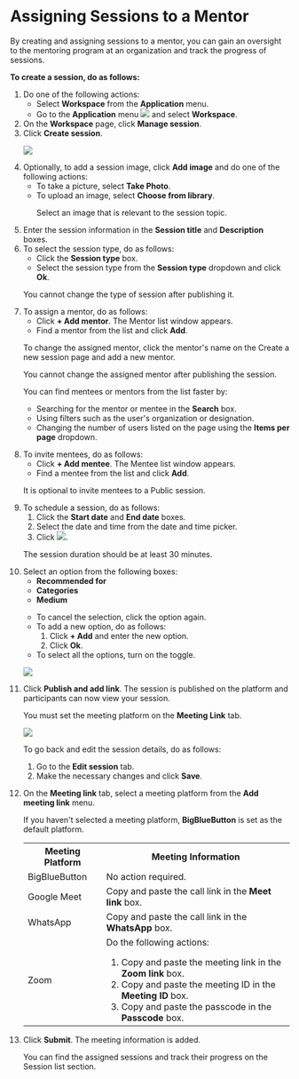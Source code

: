 
# Assigning Sessions to a Mentor

By creating and assigning sessions to a mentor, you can gain an oversight to the mentoring program at an organization and track the progress of sessions.

**To create a session, do as follows:**

<ol>
<li>Do one of the following actions:
    <ul>
    <li>Select <b>Workspace</b> from the <b>Application</b> menu.</li>
    <li>Go to the <b>Application</b> menu <img src={BurgerMenu}/> and select <b>Workspace</b>.</li>
    </ul>
</li>
<li>On the <b>Workspace</b> page, click <b>Manage session</b>.</li>
<li>Click <b>Create session</b>.
<p>
    <img src={AssignSession} />
</p>
</li>
<li>Optionally, to add a session image, click <b>Add image</b> and do one of the following actions:
    <ul>
    <li>To take a picture, select <b>Take Photo</b>.</li>
    <li>To upload an image, select <b>Choose from library</b>.
        <p>  
        <Admonition type="tip">
        <p>Select an image that is relevant to the session topic.</p>
        </Admonition>
        </p>
    </li>
    </ul>
</li>
<li>Enter the session information in the <b>Session title</b> and <b>Description</b> boxes.</li>
<li>To select the session type, do as follows:
    <ul>
    <li>Click the <b>Session type</b> box.</li>
    <li>Select the session type from the <b>Session type</b> dropdown and click <b>Ok</b>.</li>
    </ul>
    <p>  
        <Admonition type="note">
        <p>You cannot change the type of session after publishing it.</p>
        </Admonition>
    </p>
</li>
<li>To assign a mentor, do as follows:
    <ul>
    <li>Click <b>+ Add mentor</b>. The Mentor list window appears.</li>
    <li>Find a mentor from the list and click <b>Add</b>.</li>
    </ul>
    <p>  
        <Admonition type="note">
        <p>To change the assigned mentor, click the mentor's name on the Create a new session page and add a new mentor.</p>
        <p>You cannot change the assigned mentor after publishing the session.</p>
        </Admonition>
    </p>
    <p>  
        <Admonition type="tip">
        <p>You can find mentees or mentors from the list faster by:</p>
        <ul>
        <li>Searching for the mentor or mentee in the <b>Search</b> box.</li>
        <li>Using filters such as the user's organization or designation.</li>
        <li>Changing the number of users listed on the page using the <b>Items per page</b> dropdown.</li>
        </ul>
        </Admonition>
    </p>
</li>
<li>To invite mentees, do as follows:
    <ul>
    <li>Click <b>+ Add mentee</b>. The Mentee list window appears.</li>
    <li>Find a mentee from the list and click <b>Add</b>.</li>
    </ul>
    <p>  
        <Admonition type="tip">
        <p>It is optional to invite mentees to a Public session.</p>
        </Admonition>
    </p>
</li>
<li>To schedule a session, do as follows:
    <ol>
    <li>Click the <b>Start date</b> and <b>End date</b> boxes.</li>
    <li>Select the date and time from the date and time picker.</li>
    <li>Click <img src={SelectDateAndTime} />.</li>
    </ol>
<p>  
    <Admonition type="note">
    <p>The session duration should be at least 30 minutes.</p>
    </Admonition>
</p>
</li>
<li>Select an option from the following boxes:
    <ul>
    <li><b>Recommended for</b></li>
    <li><b>Categories</b></li>
    <li><b>Medium</b></li>
    </ul>
<p>
    <Admonition type="tip">
    <ul>
    <li>To cancel the selection, click the option again.</li>
    <li>To add a new option, do as follows:
        <ol>
        <li>Click <b>+ Add</b> and enter the new option.</li>
        <li>Click <b>Ok</b>.</li>
        </ol>
    </li>
    <li>To select all the options, turn on the toggle.</li>
    </ul>
    </Admonition>
</p>
<p>
    <img src={PortalSessionDetailsOptions} />  
</p> 
</li>
<li>Click <b>Publish and add link</b>. The session is published on the platform and participants can now view your session.
<p>
    <Admonition type="note">
    <p>You must set the meeting platform on the <b>Meeting Link</b> tab.</p>
    </Admonition>
</p>
<p>
    <img src={PortalAddMeetingLink} />  
</p>
<p>
    <Admonition type="tip">
    <p>To go back and edit the session details, do as follows:</p>
    <ol>
    <li>Go to the <b>Edit session</b> tab.</li>
    <li>Make the necessary changes and click <b>Save</b>.</li>
    </ol>
    </Admonition>
</p>
</li>
<li>On the <b>Meeting link</b> tab, select a meeting platform from the <b>Add meeting link</b> menu.
    <p>
        <Admonition type="note">
        <p>If you haven't selected a meeting platform, <b>BigBlueButton</b> is set as the default platform.</p>
        </Admonition>
    </p>
<table>
  <tr>
    <th>Meeting Platform</th>
    <th>Meeting Information</th>
  </tr>
  <tr>
    <td>BigBlueButton</td>
    <td>No action required.</td>
  </tr>
  <tr>
    <td>Google Meet</td>
    <td>Copy and paste the call link in the <b>Meet link</b> box.</td>
  </tr>
  <tr>
    <td>WhatsApp</td>
    <td>Copy and paste the call link in the <b>WhatsApp</b> box.</td>
  </tr>
  <tr>
    <td>Zoom</td>
    <td>
    Do the following actions: 
    <ol>
        <li>Copy and paste the meeting link in the <b>Zoom link</b> box.</li>
        <li>Copy and paste the meeting ID in the <b>Meeting ID</b> box.</li>
        <li>Copy and paste the passcode in the <b>Passcode</b> box.</li>
    </ol>
    </td>
  </tr>
</table>
</li>
<li>Click <b>Submit</b>. The meeting information is added.
<p>
    <Admonition type="tip">
    <p>You can find the assigned sessions and track their progress on the Session list section.</p>
    </Admonition>
</p>
</li>
</ol>




